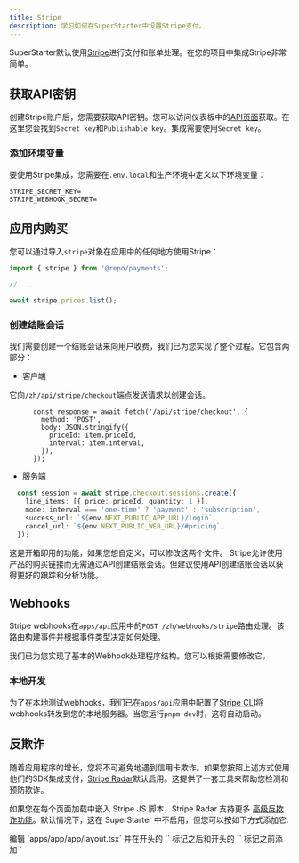```yaml
---
title: Stripe
description: 学习如何在SuperStarter中设置Stripe支付。
---
```


SuperStarter默认使用[Stripe](https://stripe.com/)进行支付和账单处理。在您的项目中集成Stripe非常简单。

## 获取API密钥

创建Stripe账户后，您需要获取API密钥。您可以访问仪表板中的[API页面](https://dashboard.stripe.com/apikeys)获取。在这里您会找到`Secret key`和`Publishable key`。集成需要使用`Secret key`。

### 添加环境变量

要使用Stripe集成，您需要在`.env.local`和生产环境中定义以下环境变量：

```env .env.local
STRIPE_SECRET_KEY=
STRIPE_WEBHOOK_SECRET=
```

## 应用内购买

您可以通过导入`stripe`对象在应用中的任何地方使用Stripe：

```ts page.tsx {1,5}
import { stripe } from '@repo/payments';

// ...

await stripe.prices.list();
```

### 创建结账会话

我们需要创建一个结账会话来向用户收费，我们已为您实现了整个过程。它包含两部分：

- 客户端

它向`/zh/api/stripe/checkout`端点发送请求以创建会话。

```tsx apps/web/[locale]/components/payment/price-form.tsx
      const response = await fetch('/api/stripe/checkout', {
        method: 'POST',
        body: JSON.stringify({
          priceId: item.priceId,
          interval: item.interval,
        }),
      });
```

- 服务端

```ts apps/web/api/stripe/checkout/route.ts
  const session = await stripe.checkout.sessions.create({
    line_items: [{ price: priceId, quantity: 1 }],
    mode: interval === 'one-time' ? 'payment' : 'subscription',
    success_url: `${env.NEXT_PUBLIC_APP_URL}/login`,
    cancel_url: `${env.NEXT_PUBLIC_WEB_URL}/#pricing`,
  });
```

<Tip>
这是开箱即用的功能，如果您想自定义，可以修改这两个文件。
</Tip>

<Tip>
Stripe允许使用产品的购买链接而无需通过API创建结账会话。但建议使用API创建结账会话以获得更好的跟踪和分析功能。
</Tip>

## Webhooks

Stripe webhooks在`apps/api`应用中的`POST /zh/webhooks/stripe`路由处理。该路由构建事件并根据事件类型决定如何处理。

<Note>
我们已为您实现了基本的Webhook处理程序结构。您可以根据需要修改它。
</Note>

### 本地开发

为了在本地测试webhooks，我们已在`apps/api`应用中配置了[Stripe CLI](https://stripe.com/docs/stripe-cli)将webhooks转发到您的本地服务器。当您运行`pnpm dev`时，这将自动启动。

## 反欺诈

随着应用程序的增长，您将不可避免地遇到信用卡欺诈。如果您按照上述方式使用他们的SDK集成支付，[Stripe Radar](https://stripe.com/radar)默认启用。这提供了一套工具来帮助您检测和预防欺诈。

如果您在每个页面加载中嵌入 Stripe JS 脚本，Stripe Radar 支持更多 [高级反欺诈功能](https://docs.stripe.com/disputes/prevention/advanced-fraud-detection)。默认情况下，这在 SuperStarter 中不启用，但您可以按如下方式添加它:

<Steps>
  <Step title="Edit the layout">
    编辑 `apps/app/app/layout.tsx` 并在开头的 `<html>` 标记之后和开头的 `<body>` 标记之前添加 `<Script src="https://js.stripe.com/v3/" />`。您还需要添加 `import Script from 'next/script'`

    ```tsx {5, 13}
    import '@repo/design-system/styles/globals.css';
    import { DesignSystemProvider } from '@repo/design-system';
    import { fonts } from '@repo/design-system/lib/fonts';
    import type { ReactNode } from 'react';
    import Script from 'next/script';

    type RootLayoutProperties = {
      readonly children: ReactNode;
    };

    const RootLayout = ({ children }: RootLayoutProperties) => (
      <html lang="en" className={fonts} suppressHydrationWarning>
        <Script src="https://js.stripe.com/v3/" />
        <body>
          <DesignSystemProvider>{children}</DesignSystemProvider>
        </body>
      </html>
    );

    export default RootLayout;
    ```
  </Step>
  <Step title="Add script to the website">
    在网站的 `apps/web/app/layout.tsx` 中添加相同的脚本。
  </Step>
  <Step title="Prevent common fraud patterns with Arcjet">
    使用 [Arcjet](/packages/security/application) [IP 地址分析](https://docs.arcjet.com/reference/nextjs#ip-analysis) [阻止来自 VPN 和代理服务器的请求](https://docs.arcjet.com/blueprints/vpn-proxy-detection) 防止常见的欺诈模式。这些通常被欺诈者用来隐藏自己的位置，但也有合法用途，因此默认情况下不会被阻止。您可以简单地阻止这些用户，也可以调整结账流程，要求在处理他们的付款之前获得批准。
  </Step>
</Steps>

例如，在`apps/app/app/(authenticated)/layout.tsx`中，你可以在调用`aj.protect()`后添加以下内容:

```ts
import { redirect } from 'next/navigation';
// ...

if (
  decision.ip.isHosting() ||
  decision.ip.isVpn() ||
  decision.ip.isProxy() ||
  decision.ip.isRelay()
) {
  // The IP is from a hosting provider, VPN, or proxy. We can check the name
  // of the service and customize the response
  if (decision.ip.hasService()) {
    if (decision.ip.service !== 'Apple Private Relay') {
      // We trust Apple Private Relay because it requires an active iCloud
      // subscription, so deny all other VPNs
      redirect('/vpn-blocked');
    }
  } else {
    // The service name is not available, but we still think it's a VPN
    redirect('/vpn-blocked');
  }
}
```

在这种情况下，我们将提供一个友好的重定向到一个页面，解释用户被阻止的原因（您需要创建该页面）。您也可以返回更通用的错误信息。更多高级示例请参阅 [Arcjet 文档](https://docs.arcjet.com/blueprints/payment-form#additional-checks)。